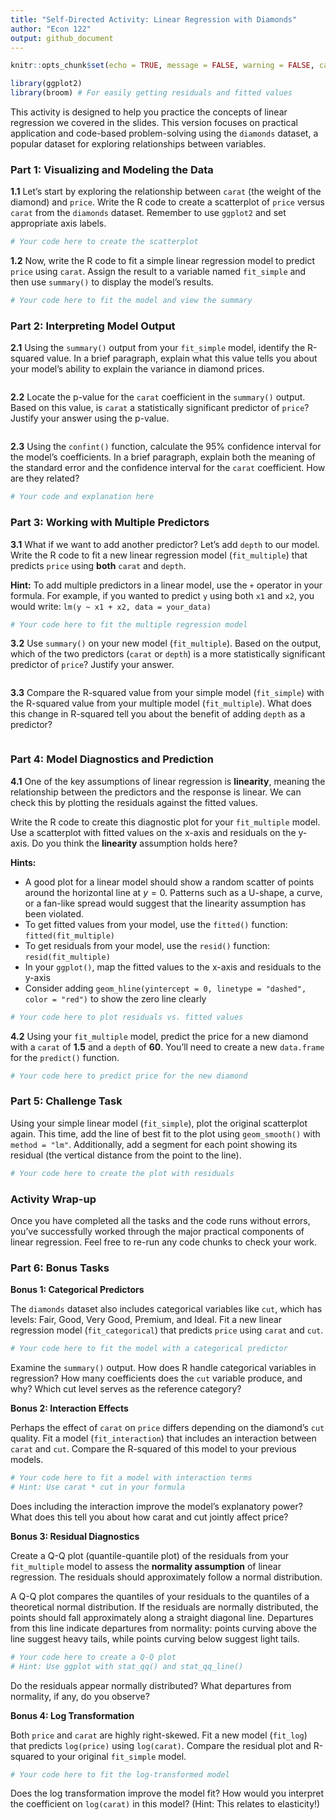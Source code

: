 ```yaml
---
title: "Self-Directed Activity: Linear Regression with Diamonds" 
author: "Econ 122" 
output: github_document
---
```

```r
knitr::opts_chunk$set(echo = TRUE, message = FALSE, warning = FALSE, cache = FALSE)

library(ggplot2)
library(broom) # For easily getting residuals and fitted values

```

This activity is designed to help you practice the concepts of linear regression we covered in the slides. This version focuses on practical application and code-based problem-solving using the `diamonds` dataset, a popular dataset for exploring relationships between variables.

### Part 1: Visualizing and Modeling the Data

**1.1** Let's start by exploring the relationship between `carat` (the weight of the diamond) and `price`. Write the R code to create a scatterplot of `price` versus `carat` from the `diamonds` dataset. Remember to use `ggplot2` and set appropriate axis labels.

```r
# Your code here to create the scatterplot
```

**1.2** Now, write the R code to fit a simple linear regression model to predict `price` using `carat`. Assign the result to a variable named `fit_simple` and then use `summary()` to display the model's results.

```r
# Your code here to fit the model and view the summary
```

### Part 2: Interpreting Model Output

**2.1** Using the `summary()` output from your `fit_simple` model, identify the R-squared value. In a brief paragraph, explain what this value tells you about your model's ability to explain the variance in diamond prices.

```r

```

**2.2** Locate the p-value for the `carat` coefficient in the `summary()` output. Based on this value, is `carat` a statistically significant predictor of `price`? Justify your answer using the p-value.

```r

```

**2.3** Using the `confint()` function, calculate the 95% confidence interval for the model's coefficients. In a brief paragraph, explain both the meaning of the standard error and the confidence interval for the `carat` coefficient. How are they related?

```r
# Your code and explanation here
```

### Part 3: Working with Multiple Predictors

**3.1** What if we want to add another predictor? Let's add `depth` to our model. Write the R code to fit a new linear regression model (`fit_multiple`) that predicts `price` using **both** `carat` and `depth`.

**Hint:** To add multiple predictors in a linear model, use the `+` operator in your formula. For example, if you wanted to predict `y` using both `x1` and `x2`, you would write: `lm(y ~ x1 + x2, data = your_data)`


```r
# Your code here to fit the multiple regression model
```

**3.2** Use `summary()` on your new model (`fit_multiple`). Based on the output, which of the two predictors (`carat` or `depth`) is a more statistically significant predictor of `price`? Justify your answer.

```r

```

**3.3** Compare the R-squared value from your simple model (`fit_simple`) with the R-squared value from your multiple model (`fit_multiple`). What does this change in R-squared tell you about the benefit of adding `depth` as a predictor?

```r

```

### Part 4: Model Diagnostics and Prediction

**4.1** One of the key assumptions of linear regression is **linearity**, meaning the relationship between the predictors and the response is linear. We can check this by plotting the residuals against the fitted values.

Write the R code to create this diagnostic plot for your `fit_multiple` model. Use a scatterplot with fitted values on the x-axis and residuals on the y-axis. Do you think the **linearity** assumption holds here?

**Hints:** 

- A good plot for a linear model should show a random scatter of points around the horizontal line at $y=0$. Patterns such as a U-shape, a curve, or a fan-like spread would suggest that the linearity assumption has been violated.
- To get fitted values from your model, use the `fitted()` function: `fitted(fit_multiple)`
- To get residuals from your model, use the `resid()` function: `resid(fit_multiple)`
- In your `ggplot()`, map the fitted values to the x-axis and residuals to the y-axis
- Consider adding `geom_hline(yintercept = 0, linetype = "dashed", color = "red")` to show the zero line clearly

```r
# Your code here to plot residuals vs. fitted values
```

**4.2** Using your `fit_multiple` model, predict the price for a new diamond with a `carat` of **1.5** and a `depth` of **60**. You'll need to create a new `data.frame` for the `predict()` function.

```r
# Your code here to predict price for the new diamond
```

### Part 5: Challenge Task

Using your simple linear model (`fit_simple`), plot the original scatterplot again. This time, add the line of best fit to the plot using `geom_smooth()` with `method = "lm"`. Additionally, add a segment for each point showing its residual (the vertical distance from the point to the line).

```r
# Your code here to create the plot with residuals
```

### Activity Wrap-up

Once you have completed all the tasks and the code runs without errors, you've successfully worked through the major practical components of linear regression. Feel free to re-run any code chunks to check your work.


### Part 6: Bonus Tasks

**Bonus 1: Categorical Predictors**

The `diamonds` dataset also includes categorical variables like `cut`, which has levels: Fair, Good, Very Good, Premium, and Ideal. Fit a new linear regression model (`fit_categorical`) that predicts `price` using `carat` and `cut`. 

```r
# Your code here to fit the model with a categorical predictor
```

Examine the `summary()` output. How does R handle categorical variables in regression? How many coefficients does the `cut` variable produce, and why? Which cut level serves as the reference category?

**Bonus 2: Interaction Effects**

Perhaps the effect of `carat` on `price` differs depending on the diamond's `cut` quality. Fit a model (`fit_interaction`) that includes an interaction between `carat` and `cut`. Compare the R-squared of this model to your previous models.

```r
# Your code here to fit a model with interaction terms
# Hint: Use carat * cut in your formula
```

Does including the interaction improve the model's explanatory power? What does this tell you about how carat and cut jointly affect price?

**Bonus 3: Residual Diagnostics**

Create a Q-Q plot (quantile-quantile plot) of the residuals from your `fit_multiple` model to assess the **normality assumption** of linear regression. The residuals should approximately follow a normal distribution.

A Q-Q plot compares the quantiles of your residuals to the quantiles of a theoretical normal distribution. If the residuals are normally distributed, the points should fall approximately along a straight diagonal line. Departures from this line indicate departures from normality: points curving above the line suggest heavy tails, while points curving below suggest light tails.

```r
# Your code here to create a Q-Q plot
# Hint: Use ggplot with stat_qq() and stat_qq_line()
```

Do the residuals appear normally distributed? What departures from normality, if any, do you observe?

**Bonus 4: Log Transformation**

Both `price` and `carat` are highly right-skewed. Fit a new model (`fit_log`) that predicts `log(price)` using `log(carat)`. Compare the residual plot and R-squared to your original `fit_simple` model.

```r
# Your code here to fit the log-transformed model
```

Does the log transformation improve the model fit? How would you interpret the coefficient on `log(carat)` in this model? (Hint: This relates to elasticity!)